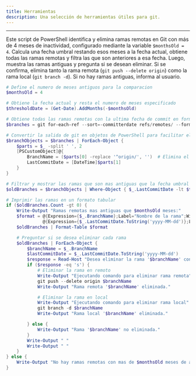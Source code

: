 ```yaml
---
title: Herramientas
description: Una selección de herramientas útiles para git.
---
```


<CardGrid>
  <LinkCard href="https://github.com/jesseduffield/lazygit" title="Lazygit" description="Interfaz de usuario simple para Git en la terminal." />
  <LinkCard href="https://github.com/marketplace" title="Github marketplace" description="Tienda de actions para Github" />
  <LinkCard href="https://github.com/apps/desktop" title="GitHub Desktop" description="Aplicación de escritorio que facilita el uso de Git y GitHub." />
  <LinkCard href="https://www.toptal.com/developers/gitignore" title=".gitignore Generator" description="Generador en línea de archivos .gitignore para diversos entornos." />
  <LinkCard href="https://github.com/SegoCode/template/tree/main" title="Template SegoCode" description="Plantilla base para proyectos de desarrollo colaborativos." />
  <LinkCard href="https://tavsec.github.io/github-actions-generator/" title="GitHub Actions Generator" description="Generador visual de flujos de trabajo (workflows) para GitHub Actions." />
  <LinkCard href="https://shields.io/" title="Shields.io" description="Generador de insignias personalizadas para repositorios de GitHub." />
  <LinkCard href="https://github.com/Ileriayo/markdown-badges" title="Markdown Badges" description="Colección de insignias para incluir en archivos README en Markdown." />
  <LinkCard href="https://github.com/sourcegit-scm/sourcegit" title="Sourcegit" description="Alternativa ligera a Git, escrita en Rust." />
  <LinkCard href="https://github.com/dwyl/repo-badges" title="Repo Badges" description="Insignias para README que reflejan la actividad y calidad del repositorio." />
</CardGrid>

---

Este script de PowerShell identifica y elimina ramas remotas en Git con más de 4 meses de inactividad, configurado mediante la variable `$monthsOld = 4`. Calcula una fecha umbral restando esos meses a la fecha actual, obtiene todas las ramas remotas y filtra las que son anteriores a esa fecha. Luego, muestra las ramas antiguas y pregunta si se desean eliminar. Si se confirma, elimina tanto la rama remota (`git push --delete origin`) como la rama local (`git branch -d`). Si no hay ramas antiguas, informa al usuario.

```powershell
# Define el numero de meses antiguos para la comparacion
$monthsOld = 4

# Obtiene la fecha actual y resta el numero de meses especificado
$thresholdDate = (Get-Date).AddMonths(-$monthsOld)

# Obtiene todas las ramas remotas con la ultima fecha de commit en formato legible
$branches = git for-each-ref --sort=-committerdate refs/remotes/ --format="%(refname:short) %(committerdate:iso8601)"

# Convertir la salida de git en objetos de PowerShell para facilitar el manejo
$branchObjects = $branches | ForEach-Object {
    $parts = $_ -split ' ', 2
    [PSCustomObject]@{
        BranchName = ($parts[0] -replace '^origin/', '')  # Elimina el prefijo 'origin/'
        LastCommitDate = [DateTime]$parts[1]
    }
}

# Filtrar y mostrar las ramas que son mas antiguas que la fecha umbral
$oldBranches = $branchObjects | Where-Object { $_.LastCommitDate -lt $thresholdDate }

# Imprimir las ramas en un formato tabular
if ($oldBranches.Count -gt 0) {
    Write-Output "Ramas remotas mas antiguas que $monthsOld meses:"
    $format = @{Expression={$_.BranchName};Label="Nombre de la rama";Width=50},
              @{Expression={$_.LastCommitDate.ToString('yyyy-MM-dd')};Label="Ultimo Commit";Width=20}
    $oldBranches | Format-Table $format

    # Preguntar si se desea eliminar cada rama
    $oldBranches | ForEach-Object {
        $branchName = $_.BranchName
        $lastCommitDate = $_.LastCommitDate.ToString('yyyy-MM-dd')
        $response = Read-Host "Desea eliminar la rama '$branchName' con ultimo commit el $lastCommitDate ? (s/n)"
        if ($response -eq 's') {
            # Eliminar la rama en remoto
            Write-Output "Ejecutando comando para eliminar rama remota"
            git push --delete origin $branchName
            Write-Output "Rama remota '$branchName' eliminada."

            # Eliminar la rama en local
            Write-Output "Ejecutando comando para eliminar rama local"
            git branch -d $branchName
            Write-Output "Rama local '$branchName' eliminada."

        } else {
            Write-Output "Rama '$branchName' no eliminada."
        }
        Write-Output " "
        Write-Output " "
    }
} else {
    Write-Output "No hay ramas remotas con mas de $monthsOld meses de antiguedad."
}
```